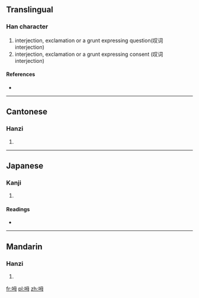 ==Translingual==

===Han character===
{{Han char|rn=30|rad=口|as=05|sn=8|four=6705<sub>0</sub>|canj=口田卜戈 (RWYI)}}
#interjection, exclamation or a grunt expressing question(叹词 interjection)
#interjection, exclamation or a grunt expressing consent (叹词 interjection)

====References====
* {{Han ref|kx=0181.280|dkj=03433|hdz=10610.080|uh=5463|ud=21603|bh=CBED|bd=52205}}

----

==Cantonese==

===Hanzi===
{{yue-hanzi|jyut=|y=[[m2]], [[m6]]}}

# {{defn|lang=yue|sort=口05}}

----

==Japanese==

===Kanji===
{{ja-kanji|grade=|rs=口05}}

# {{defn|lang=ja|sort=口05}}

====Readings====
* {{ja-readings|on=[[ぼう]] (bō)|kun=}}

----

==Mandarin==

===Hanzi===
{{cmn-hanzi|pin=[[ḿ]] ([[m2]]), [[m̀]] ([[m4]])|wg=[[*]], [[*]]}}

# {{defn|lang=cmn|sort=口05}}

[[fr:呣]]
[[pl:呣]]
[[zh:呣]]